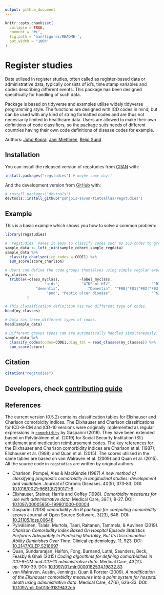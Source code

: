 ```yaml
---
output: github_document
---
```


<!-- README.md is generated from README.Rmd. Please edit that file -->

```r
knitr::opts_chunk$set(
  collapse = TRUE,
  comment = "#>",
  fig.path = "man/figures/README-",
  out.width = "100%"
)
```


# Register studies

<!-- badges: start -->
<!-- badges: end -->

Data utilised in register studies, often called as register-based data or administrative data, typically consists of id's, time stamp variables and codes describing different events. This package has been designed specifically for handling of such data. 

Package is based on tidyverse and examples utilise widely tidyverse programming style. The functions are designed with ICD codes in mind, but can be used with any kind of string formatted codes and are thus not necessarily limited to healthcare data. Users are allowed to make their own definitions of code classifiers, so the package suits needs of different countries having their own code definitions of disease codes for example.

Authors: [Juho Kopra](https://github.com/jukop), [Jani Miettinen](https://github.com/janikmiet), [Reijo Sund](https://github.com/rsund)

## Installation

You can install the released version of regstudies from [CRAN](https://CRAN.R-project.org) with:

``` r
install.packages("regstudies") # maybe some day!! 
```

And the development version from [GitHub](https://github.com/) with:

``` r
# install.packages("devtools")
devtools::install_github("pohjois-savon-tietoallas/regstudies")
```
## Example

This is a basic example which shows you how to solve a common problem:

```r
library(regstudies)

# ´regstudies´ makes it easy to classify codes such as ICD-codes to groups and also to sum scores based on the groupings.
sample_data <- left_join(sample_cohort,sample_regdata)
sample_data %>% 
  classify_charlson(icd_codes = CODE1) %>%
  sum_score(score_charlson)

# Users can define the code groups themselves using simple regular expression syntax.
my_classes <- 
  tribble(~class_myclass,         ~label_myclass,                                 ~icd10,                 ~icd9, ~score,
                  "aids",          "AIDS or HIV",                  "^B20|^B21|^B22|^B24",      "^042|^043|^044",     7,
              "dementia",             "Dementia", "^F00|^F01|^F02|^F03|^F051|^G30|^G311",    "^290|^2941|^3312",      3,
                   "pud", "Peptic ulcer disease",                  "^K25|^K26|^K27|^K28", "^531|^532|^533|^534",      1
          )

# This classification definition has two different type of codes.
head(my_classes)

# Data has three different types of codes.
head(sample_data)

# Different groups types can are automatically handled simultaneously.
sample_data %>% 
  classify_codes(codes=CODE1,diag_tbl = read_classes(my_classes)) %>%
  sum_score(score)
```


## Citation

```r
citation("regstudies")
```


## Developers, check [contributing guide](CONTRIBUTING.html)

## References
The current version (0.5.2) contains classification tables for Elixhauser and Charlson comorbidity indices. The Elixhauser and Charlson classifications for ICD-9-CM and ICD-10 versions were originally implemented as regular expressions in [`comorbidity`](https://ellessenne.github.io/comorbidity/) by Gasparini (2018). They have been extended based on Pylvänäinen et al. (2019) for Social Security Institution (SII) entitlement and medication reimbursement codes. The key references for the Elixhauser and Charlson comorbidity indices are Charlson et al. (1987), Elixhauser et al. (1998) and Quan et al. (2015). The scores utilised in the same tables are based on van Walraven et al. (2009) and Quan et al. (2015). All the source code in `regstudies` are written by original authors.

 - Charlson, Pompei, Ales & MacKenzie (1987) *A new method of classifying prognostic comorbidity in longitudinal studies: development and validation*. Journal of Chronic Diseases. 40(5), 373-83. DOI: [10.1016/0021-9681(87)90171-8](https://doi.org/10.1016/0021-9681\(87\)90171-8)
 - Elixhauser, Steiner, Harris and Coffey (1998). *Comorbidity measures for use with administrative data*. Medical Care, 36(1), 8-27. DOI: [10.1097/00005650-199801000-00004](https://doi.org/10.1097/00005650-199801000-00004)
 - Gasparini (2018) *comorbidity: An R package for computing comorbidity scores* Journal of Open Source Software, 3(23), 648. DOI: [10.21105/joss.00648](https://doi.org/10.21105/joss.00648)
 - Pylväläinen, Talala, Murtola, Taari, Raitanen, Tammela, & Auvinen (2019). *Charlson Comorbidity Index Based On Hospital Episode Statistics Performs Adequately In Predicting Mortality, But Its Discriminative Ability Diminishes Over Time*. Clinical epidemiology, 11, 923. DOI: [10.2147/CLEP.S218697](https://dx.doi.org/10.2147%2FCLEP.S218697)
 - Quan, Sundararajan, Halfon, Fong, Burnand, Luthi, Saunders, Beck, Feasby & Ghali (2015) *Coding algorithms for defining comorbidities in ICD-9-CM and ICD-10 administrative data*. Medical Care, 43(11): pp. 1130-39. DOI: [10.1097/01.mlr.0000182534.19832.83](https://doi.org/10.1097/01.mlr.0000182534.19832.83)
 - van Walraven, Austin, Jennings, Quan & Forster (2009). *A modification of the Elixhauser comorbidity measures into a point system for hospital death using administrative data*. Medical Care, 47(6), 626-33. DOI: [10.1097/mlr.0b013e31819432e5](https://doi.org/10.1097/mlr.0b013e31819432e5)

